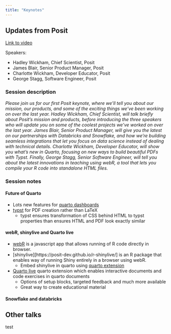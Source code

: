 ```yaml
---
title: "Keynotes"
---
```


## Updates from Posit

[Link to video](https://reg.conf.posit.co/flow/posit/positconf24/publiccatalog/page/publiccatalog/session/1712004520449001rbm2)

Speakers:

-   Hadley Wickham, Chief Scientist, Posit
-   James Blair, Senior Product Manager, Posit
-   Charlotte Wickham, Developer Educator, Posit
-   George Stagg, Software Engineer, Posit

### Session description

*Please join us for our first Posit keynote, where we’ll tell you about our mission, our products, and some of the exciting things we’ve been working on over the last year. Hadley Wickham, Chief Scientist, will talk briefly about Posit’s mission and products, before introducing the three speakers who will update you on some of the coolest projects we’ve worked on over the last year. James Blair, Senior Product Manager, will give you the latest on our partnerships with Databricks and Snowflake, and how we’re building seamless integrations that let you focus on data science instead of dealing with technical details. Charlotte Wickham, Developer Educator, will show you what’s new in Quarto, focusing on new ways to build beautiful PDFs with Typst. Finally, George Stagg, Senior Software Engineer, will tell you about the latest innovations in teaching using webR, a tool that lets you compile your R code into standalone HTML files.*

### Session notes

#### Future of Quarto

-   Lots new features for [quarto dashboards](https://quarto.org/docs/dashboards/)
-   [typst](https://quarto.org/docs/output-formats/typst.html) for PDF creation rather than LaTeX
    -   typst ensures transformation of CSS behind HTML to typst properties than ensures HTML and PDF look exactly similar
    
#### webR, shinylive and Quarto live

-   [webR](https://webr.r-wasm.org/latest/) is a javascript app that allows running of R code directly in browser.
-   [shinylive][https://posit-dev.github.io/r-shinylive/] is an R package that enables way of running Shiny entirely in a browser using webR.
    -   Embed shinylive in quarto using [quarto extension](https://quarto-ext.github.io/shinylive/)
-   [Quarto live](https://github.com/r-wasm/quarto-live) quarto extension which enables interactive documents and code exercises in quarto documents
    -   Options of setup blocks, targeted feedback and much more available
    -   Great way to create educational material

#### Snowflake and databricks

## Other talks

test